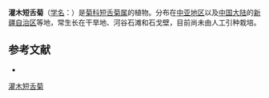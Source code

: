 {{Speciesbox
| name = 灌木短舌菊
| status = 
| status_system = 
| image =
| genus = Brachanthemum
| species = fruticulosum
| authority = (Ledeb.) DC.
}}

'''灌木短舌菊'''（[[学名|学名]]：{{lang|la|''Brachanthemum fruticulosum''}}）是[[菊科|菊科]][[短舌菊属|短舌菊属]]的植物。分布在[[中亚地区|中亚地区]]以及[[中国大陆|中国大陆]]的[[新疆自治区|新疆自治区]]等地，常生长在干旱地、河谷石滩和石戈壁，目前尚未由人工引种栽培。

== 参考文献 ==
<div class="references-small">
* {{cite web| url =http://www.bioinfo.cn/db05/KmzwSpecies.php?action=view&id=3258| title =灌木短舌菊| work =《中国高等植物数据库全库》| publisher =中国科学院微生物研究所| author =昆明植物研究所| accessdate =2009-02-24| deadurl =yes| archiveurl =https://web.archive.org/web/20160305061757/http://www.bioinfo.cn/db05/KmzwSpecies.php?action=view&id=3258| archivedate =2016-03-05}}
</div>
{{Taxonbar|from=Q15227610}}

[[Category:短舌菊属|灌木短舌菊]]


{{植物小作品}}